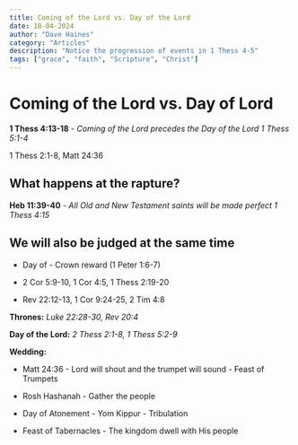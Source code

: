 ```yaml
---
title: Coming of the Lord vs. Day of the Lord
date: 10-04-2024
author: "Dave Haines"
category: "Articles"
description: "Notice the progression of events in 1 Thess 4-5"
tags: ["grace", "faith", "Scripture", "Christ"]
---
```



# Coming of the Lord vs. Day of Lord

**1 Thess 4:13-18** - *Coming of the Lord precedes the Day of the Lord 1 Thess 5:1-4*

1 Thess 2:1-8, Matt 24:36

## What happens at the rapture?

**Heb 11:39-40** - *All Old and New Testament saints will be made perfect 1 Thess 4:15*

## We will also be judged at the same time

- Day of - Crown reward (1 Peter 1:6-7)

- 2 Cor 5:9-10, 1 Cor 4:5, 1 Thess 2:19-20

- Rev 22:12-13, 1 Cor 9:24-25, 2 Tim 4:8

**Thrones:**  *Luke 22:28-30, Rev 20:4*

**Day of the Lord:** *2 Thess 2:1-8, 1 Thess 5:2-9*

**Wedding:** 
- Matt 24:36 - Lord will shout and the trumpet will sound - Feast of Trumpets

- Rosh Hashanah - Gather the people

- Day of Atonement - Yom Kippur - Tribulation

- Feast of Tabernacles - The kingdom dwell with His people 
